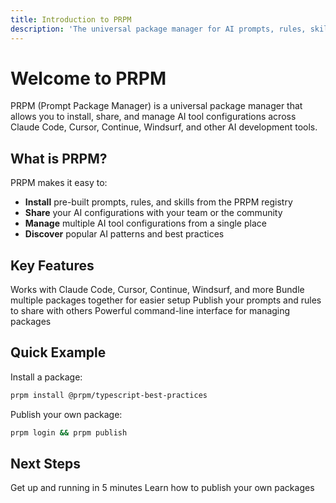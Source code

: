 ```yaml
---
title: Introduction to PRPM
description: 'The universal package manager for AI prompts, rules, skills, and agents'
---
```


# Welcome to PRPM

PRPM (Prompt Package Manager) is a universal package manager that allows you to install, share, and manage AI tool configurations across Claude Code, Cursor, Continue, Windsurf, and other AI development tools.

## What is PRPM?

PRPM makes it easy to:

- **Install** pre-built prompts, rules, and skills from the PRPM registry
- **Share** your AI configurations with your team or the community
- **Manage** multiple AI tool configurations from a single place
- **Discover** popular AI patterns and best practices

## Key Features

<CardGroup cols={2}>
  <Card
    title="Universal Format Support"
    icon="grid"
    href="/concepts/formats"
  >
    Works with Claude Code, Cursor, Continue, Windsurf, and more
  </Card>
  <Card
    title="Package Collections"
    icon="boxes-stacked"
    href="/concepts/collections"
  >
    Bundle multiple packages together for easier setup
  </Card>
  <Card
    title="Easy Publishing"
    icon="upload"
    href="/publishing/getting-started"
  >
    Publish your prompts and rules to share with others
  </Card>
  <Card
    title="CLI Tool"
    icon="terminal"
    href="/cli"
  >
    Powerful command-line interface for managing packages
  </Card>
</CardGroup>

## Quick Example

Install a package:

```bash Install a package
prpm install @prpm/typescript-best-practices
```

Publish your own package:

```bash Publish package
prpm login && prpm publish
```

## Next Steps

<CardGroup cols={2}>
  <Card
    title="Quickstart"
    icon="rocket"
    href="/quickstart"
  >
    Get up and running in 5 minutes
  </Card>
  <Card
    title="Publishing Guide"
    icon="book"
    href="/publishing/getting-started"
  >
    Learn how to publish your own packages
  </Card>
</CardGroup>
